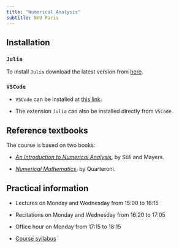 ```yaml
---
title: "Numerical Analysis"
subtitle: NYU Paris
---
```


## Installation

### `Julia`

To install `Julia` download the latest version from [here](https://julialang.org/downloads).

### `VSCode`

- `VSCode` can be installed at [this link](https://code.visualstudio.com/).

- The extension `Julia` can also be installed directly from `VSCode`.

## Reference textbooks

The course is based on two books:

- [*An Introduction to Numerical Analysis*](https://www.cambridge.org/fr/universitypress/subjects/mathematics/numerical-analysis/introduction-numerical-analysis-1?format=AR&isbn=9780521007948gt), by Süli and Mayers.

- [*Numerical Mathematics*](https://link.springer.com/book/10.1007/978-0-387-22750-4), by Quarteroni.

## Practical information

- Lectures on Monday and Wednesday from 15:00 to 16:15

- Recitations on Monday and Wednesday from 16:20 to 17:05 

- Office hour on Monday from 17:15 to 18:15

- [Course syllabus](misc/Numerical_analysis_syllabus.odt)

